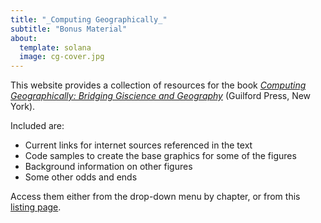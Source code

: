 ```yaml
---
title: "_Computing Geographically_"
subtitle: "Bonus Material"
about:
  template: solana
  image: cg-cover.jpg
---
```


This website provides a collection of resources for the book [_Computing Geographically: Bridging Giscience and Geography_](https://www.guilford.com/books/Computing-Geographically/David-O'Sullivan/9781462553938) (Guilford Press, New York).

Included are:

+ Current links for internet sources referenced in the text
+ Code samples to create the base graphics for some of the figures
+ Background information on other figures
+ Some other odds and ends

Access them either from the drop-down menu by chapter, or from this [listing page](index-listing.qmd).

